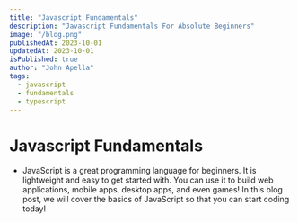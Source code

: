 ```yaml
---
title: "Javascript Fundamentals"
description: "Javascript Fundamentals For Absolute Beginners"
image: "/blog.png"
publishedAt: 2023-10-01
updatedAt: 2023-10-01
isPublished: true
author: "John Apella"
tags:
  - javascript
  - fundamentals
  - typescript
---
```


# Javascript Fundamentals

- JavaScript is a great programming language for beginners. It is lightweight and easy to get started with. You can use it to build web applications, mobile apps, desktop apps, and even games! In this blog post, we will cover the basics of JavaScript so that you can start coding today!
